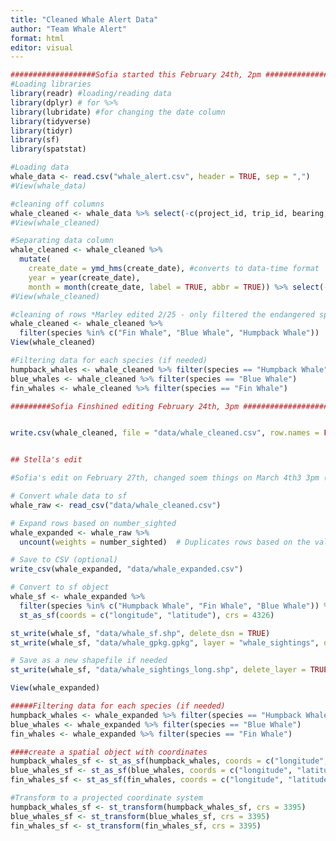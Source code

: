 ```yaml
---
title: "Cleaned Whale Alert Data"
author: "Team Whale Alert"
format: html
editor: visual
---
```


```r
###################Sofia started this February 24th, 2pm #################################### 
#Loading libraries
library(readr) #loading/reading data
library(dplyr) # for %>%
library(lubridate) #for changing the date column
library(tidyverse)
library(tidyr)
library(sf)
library(spatstat)

#Loading data
whale_data <- read.csv("whale_alert.csv", header = TRUE, sep = ",")
#View(whale_data)

#cleaning off columns
whale_cleaned <- whale_data %>% select(-c(project_id, trip_id, bearing, photos, photos_taken, whale_alert_submitter_name, whale_alert_submitter_email, whale_alert_submitter_phone, comments, animal_status, Id, X.1, X.2,X.3, X.4, X.5, X.6, X.7, X, Y))
#View(whale_cleaned)

#Separating data column
whale_cleaned <- whale_cleaned %>%
  mutate(
    create_date = ymd_hms(create_date), #converts to data-time format
    year = year(create_date),
    month = month(create_date, label = TRUE, abbr = TRUE)) %>% select(-c(create_date)) %>%     rename(species = whale_alert_species)
#View(whale_cleaned)

#cleaning of rows *Marley edited 2/25 - only filtered the endangered species we're looking at*
whale_cleaned <- whale_cleaned %>%
  filter(species %in% c("Fin Whale", "Blue Whale", "Humpback Whale"))
View(whale_cleaned)

#Filtering data for each species (if needed)
humpback_whales <- whale_cleaned %>% filter(species == "Humpback Whale")
blue_whales <- whale_cleaned %>% filter(species == "Blue Whale")
fin_whales <- whale_cleaned %>% filter(species == "Fin Whale")

#########Sofia Finshined editing February 24th, 3pm #####################################


write.csv(whale_cleaned, file = "data/whale_cleaned.csv", row.names = FALSE)


## Stella's edit
```

```r

#Sofia's edit on February 27th, changed soem things on March 4th3 3pm (added:whale_expanded)

# Convert whale data to sf
whale_raw <- read_csv("data/whale_cleaned.csv")

# Expand rows based on number_sighted
whale_expanded <- whale_raw %>%
  uncount(weights = number_sighted)  # Duplicates rows based on the value in number_sighted

# Save to CSV (optional)
write_csv(whale_expanded, "data/whale_expanded.csv")

# Convert to sf object
whale_sf <- whale_expanded %>%
  filter(species %in% c("Humpback Whale", "Fin Whale", "Blue Whale")) %>% 
  st_as_sf(coords = c("longitude", "latitude"), crs = 4326)

st_write(whale_sf, "data/whale_sf.shp", delete_dsn = TRUE)
st_write(whale_sf, "data/whale_gpkg.gpkg", layer = "whale_sightings", delete_layer = TRUE)

# Save as a new shapefile if needed
st_write(whale_sf, "data/whale_sightings_long.shp", delete_layer = TRUE)

View(whale_expanded)


```

```r

#####Filtering data for each species (if needed)
humpback_whales <- whale_expanded %>% filter(species == "Humpback Whale")
blue_whales <- whale_expanded %>% filter(species == "Blue Whale")
fin_whales <- whale_expanded %>% filter(species == "Fin Whale")

####create a spatial object with coordinates 
humpback_whales_sf <- st_as_sf(humpback_whales, coords = c("longitude", "latitude"),crs = 4326)
blue_whales_sf <- st_as_sf(blue_whales, coords = c("longitude", "latitude"), crs = 4326)
fin_whales_sf <- st_as_sf(fin_whales, coords = c("longitude", "latitude"), crs = 4326)

#Transform to a projected coordinate system 
humpback_whales_sf <- st_transform(humpback_whales_sf, crs = 3395)
blue_whales_sf <- st_transform(blue_whales_sf, crs = 3395)
fin_whales_sf <- st_transform(fin_whales_sf, crs = 3395)



```
